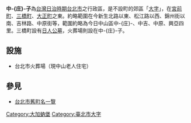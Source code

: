 {{Taiwanese
| image      = 
| width      = 
| hanji      = 中庄子
| tsuin      = 
| pinyin     = 
| tongyong   = 
| wg         = 
| poj        = 
| holo       = 
| pfs        = 
| haka       = 
| formosan   = 
| nederlands = 
| spainish   = 
| kana       = ちゅうしょうし（Chūshōshi）
| english    = 
| portugues  = 
}}

'''中-{庄}-子'''為[[台灣日治時期|台灣日治時期]][[台北市|台北市]]之行政區，是不設町的郊區「[[大字_(行政區劃)|大字]]」，在[[宮前町_(臺北市)|宮前町]]、[[三橋町|三橋町]]、[[大正町_(台北市)|大正町]]之東。約略範圍在今新生北路以東、松江路以西、錦州街以南、吉林路、中原街等，範圍約略為今日中山區中-{庄}-、中吉、中原、興亞四里。三橋町設有[[日本人墓地|日人公墓]]，火葬場則設在中-{庄}-子。

== 設施 ==
*台北市火葬場（現中山老人住宅）

==參見==
*[[台北市舊町名一覽|台北市舊町名一覽]]

{{台北市舊町名}}
{{TW-stub}}

[[Category:大加蚋堡|Category:大加蚋堡]]
[[Category:臺北市大字|Category:臺北市大字]]
